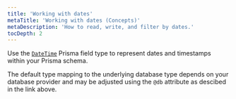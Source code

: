 ```yaml
---
title: 'Working with dates'
metaTitle: 'Working with dates (Concepts)'
metaDescription: 'How to read, write, and filter by dates.'
tocDepth: 2
---
```


<TopBlock>

Use the [`DateTime`](/reference/api-reference/prisma-schema-reference#datetime) <span class="api"></span> Prisma field type to represent dates and timestamps within your Prisma schema.

<Admonition type="info">

The default type mapping to the underlying database type depends on your database provider and may be adjusted using the `@db` attribute as descibed in the link above.

</Admonition>

</TopBlock>
